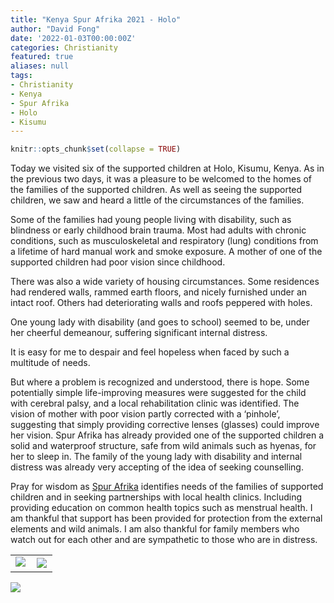 ```yaml
---
title: "Kenya Spur Afrika 2021 - Holo"
author: "David Fong"
date: '2022-01-03T00:00:00Z'
categories: Christianity
featured: true
aliases: null
tags:
- Christianity
- Kenya
- Spur Afrika
- Holo
- Kisumu
---
```


```r
knitr::opts_chunk$set(collapse = TRUE)
```

Today we visited six of the supported children at Holo, Kisumu, Kenya. 
As in the previous two days, it was a pleasure to be welcomed to the homes of the families of the supported children. 
As well as seeing the supported children, we saw and heard a little of the circumstances of the families.

Some of the families had young people living with disability, such as blindness or early childhood brain trauma. 
Most had adults with chronic conditions, such as musculoskeletal and respiratory (lung) conditions from a lifetime of hard manual work and smoke exposure. 
A mother of one of the supported children had poor vision since childhood.

There was also a wide variety of housing circumstances. 
Some residences had rendered walls, rammed earth floors, and nicely furnished under an intact roof. 
Others had deteriorating walls and roofs peppered with holes.

One young lady with disability (and goes to school) seemed to be, under her cheerful demeanour,
suffering significant internal distress.

It is easy for me to despair and feel hopeless when faced by such a multitude of needs.

But where a problem is recognized and understood, there is hope. 
Some potentially simple life-improving measures were suggested for the child with cerebral palsy,
and a local rehabilitation clinic was identified. 
The vision of mother with poor vision partly corrected with a ‘pinhole’,
suggesting that simply providing corrective lenses (glasses) could improve her vision. 
Spur Afrika has already provided one of the supported children a solid and waterproof structure,
safe from wild animals such as hyenas, for her to sleep in. 
The family of the young lady with disability and internal distress was already very accepting of the idea of seeking counselling.

Pray for wisdom as [Spur Afrika](https://spurafrika.org/) identifies needs of the families of supported children
and in seeking partnerships with local health clinics. Including providing education
on common health topics such as menstrual health. I am thankful that support has been provided
for protection from the external elements and wild animals. I am also thankful for
family members who watch out for each other and are sympathetic to those who are in distress.


|                                                    |                                                  |  
| -------------------------------------------------- | ------------------------------------------------ | 
| ![️](/images/20220103_HoloShack.jpg)  | ![](/images/20220103_HoloNewShack.jpg) |


 ![](/images/20220103_HoloVisit.jpg)
